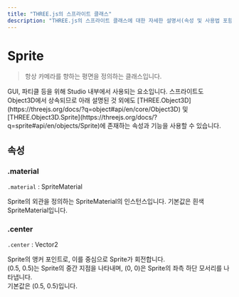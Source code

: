```yaml
---
title: "THREE.js의 스프라이트 클래스"
description: "THREE.js의 스프라이트 클래스에 대한 자세한 설명서(속성 및 사용법 포함)"
---
```


# Sprite

> 항상 카메라를 향하는 평면을 정의하는 클래스입니다.

<Callout type="info">
    GUI, 파티클 등을 위해 Studio 내부에서 사용되는 요소입니다. 스프라이트도 Object3D에서 상속되므로 아래 설명된 것 외에도 [THREE.Object3D](https://threejs.org/docs/?q=object#api/en/core/Object3D) 및 [THREE.Object3D.Sprite](https://threejs.org/docs/?q=sprite#api/en/objects/Sprite)에 존재하는 속성과 기능을 사용할 수 있습니다.
</Callout>

## 속성

### .material

`.material` : SpriteMaterial

Sprite의 외관을 정의하는 SpriteMaterial의 인스턴스입니다. 기본값은 흰색 SpriteMaterial입니다.

### .center

`.center` : Vector2

Sprite의 앵커 포인트로, 이를 중심으로 Sprite가 회전합니다.  
(0.5, 0.5)는 Sprite의 중간 지점을 나타내며, (0, 0)은 Sprite의 좌측 하단 모서리를 나타냅니다.  
기본값은 (0.5, 0.5)입니다.
